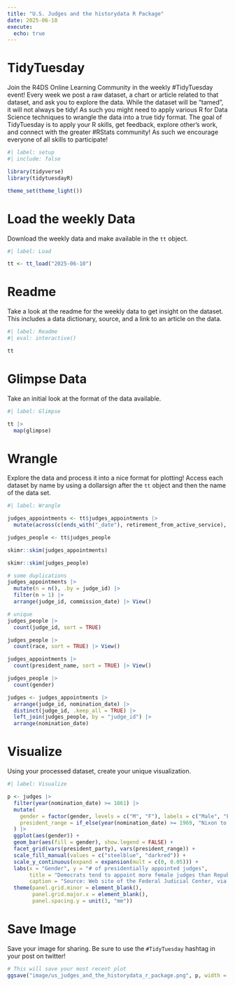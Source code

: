 ```yaml
---
title: "U.S. Judges and the historydata R Package"
date: 2025-06-10
execute: 
  echo: true
---
```


# TidyTuesday

Join the R4DS Online Learning Community in the weekly #TidyTuesday event!
Every week we post a raw dataset, a chart or article related to that dataset, and ask you to explore the data.
While the dataset will be “tamed”, it will not always be tidy! As such you might need to apply various R for Data Science techniques to wrangle the data into a true tidy format.
The goal of TidyTuesday is to apply your R skills, get feedback, explore other’s work, and connect with the greater #RStats community!
As such we encourage everyone of all skills to participate!

```r
#| label: setup
#| include: false

library(tidyverse)
library(tidytuesdayR)

theme_set(theme_light())
```

# Load the weekly Data

Download the weekly data and make available in the `tt` object.

```r
#| label: Load

tt <- tt_load("2025-06-10")

```

# Readme

Take a look at the readme for the weekly data to get insight on the dataset.
This includes a data dictionary, source, and a link to an article on the data.

```r
#| label: Readme
#| eval: interactive()

tt

```

# Glimpse Data

Take an initial look at the format of the data available.

```r
#| label: Glimpse

tt |> 
  map(glimpse)
```

# Wrangle

Explore the data and process it into a nice format for plotting! Access each dataset by name by using a dollarsign after the `tt` object and then the name of the data set.

```r
#| label: Wrangle

judges_appointments <- tt$judges_appointments |> 
  mutate(across(c(ends_with("_date"), retirement_from_active_service), mdy))

judges_people <- tt$judges_people
```

```r
skimr::skim(judges_appointments)

skimr::skim(judges_people)

```

```r
# some duplications
judges_appointments |> 
  mutate(n = n(), .by = judge_id) |> 
  filter(n > 1) |> 
  arrange(judge_id, commission_date) |> View()

# unique
judges_people |> 
  count(judge_id, sort = TRUE)

```

```r
judges_people |> 
  count(race, sort = TRUE) |> View()
```

```r
judges_appointments |> 
  count(president_name, sort = TRUE) |> View()
```

```r
judges_people |> 
  count(gender)
```

```r
judges <- judges_appointments |> 
  arrange(judge_id, nomination_date) |> 
  distinct(judge_id, .keep_all = TRUE) |> 
  left_join(judges_people, by = "judge_id") |> 
  arrange(nomination_date)

```

# Visualize

Using your processed dataset, create your unique visualization.

```r
#| label: Visualize

p <- judges |> 
  filter(year(nomination_date) >= 1861) |> 
  mutate(
    gender = factor(gender, levels = c("M", "F"), labels = c("Male", "Female")),
    president_range = if_else(year(nomination_date) >= 1969, "Nixon to Obama", "Lincoln to L. B. Johnson")
  ) |> 
  ggplot(aes(gender)) +
  geom_bar(aes(fill = gender), show.legend = FALSE) +
  facet_grid(vars(president_party), vars(president_range)) +
  scale_fill_manual(values = c("steelblue", "darkred")) +
  scale_y_continuous(expand = expansion(mult = c(0, 0.05))) +
  labs(x = "Gender", y = "# of presidentially appointed judges",
       title = "Democrats tend to appoint more female judges than Republicans,\nthough such appointments were very rare under both parties in 1861-1968",
       caption = "Source: Web site of the Federal Judicial Center, via the historydata R package") +
  theme(panel.grid.minor = element_blank(),
        panel.grid.major.x = element_blank(),
        panel.spacing.y = unit(3, "mm"))
```

# Save Image

Save your image for sharing. Be sure to use the `#TidyTuesday` hashtag in your post on twitter! 

```r

# This will save your most recent plot
ggsave("image/us_judges_and_the_historydata_r_package.png", p, width = 8, height = 5)
```
